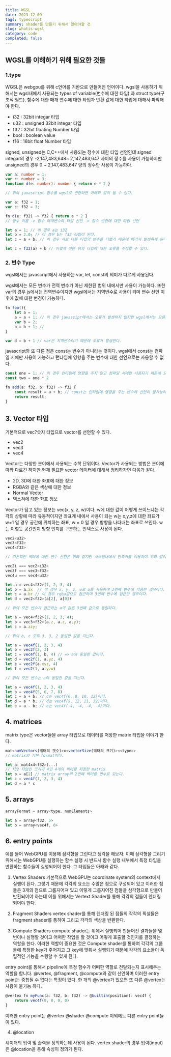 ```yaml
---
title: WGSL
date: 2023-12-09
tags: typescript
summary: shader를 만들기 위해서 알아야할 것
slug: whatis-wgsl
category: code
completed: false
---
```


## WGSL를 이해하기 위해 필요한 것들

### 1.type
WGSL은 webgpu를 위해 c언어를 기반으로 만들어진 언어이다. wgsl을 사용하기 위해서는 wgsl내에서 사용되는 types of variable(변수에 대한 타입) 과 struct type(구조적 필드), 함수에 대한 매개 변수에 대한 타입과 반환 값에 대한 타입에 대해서 파악해야 한다. 

- i32 : 32bit integar 타입
- u32 : unsigned 32bit integar 타입
- f32 : 32bit floating Number 타입
- bool : boolean value
- f16 : 16bit float Number 타입

signed, unsigned는 C,C++에서 사용되는 정수에 대한 타입 선언인데 signed integar의 경우 -2,147,483,648~ 2,147,483,647 사이의 정수를 사용이 가능하지만 unsigned의 경우 0 ~ 2,147,483,647 양의 정수만 사용이 가능하다.

```Typescript
var a: number = 1;
var c: number = 3;
function d(e: number): number { return e * 2 }

// 위의 javascript 함수를 wgsl로 변환하면 아래와 같이 될 수 있다.

var a: f32 = 1;
var c: f32 = 3;

fn d(e: f32) -> f32 { return e * 2 }
// 함수 이름 -> 함수 매개변수의 타입 선언 -> 함수 반환에 대한 타입 선언

let a = 1; // 이 경우 a는 i32
let b = 2.0; // 이 경우 b는 f32 타입이 된다.
let c = a + b; // 이 경우 서로 다른 타입의 변수를 더했기 때문에 에러가 발생하게 된다.

let c = f32(a) + b // 이렇게 하면 위의 타입에 대한 오류를 수정할 수 있다.
```


### 2. 변수 Type

wgsl에서는 javascript에서 사용하는 var, let, const의 의미가 다르게 사용된다. 

wgsl에서는 모든 변수가 전역 변수가 아닌 제한된 범위 내에서만 사용이 가능하다. 또한 var의 경우 js에서는 전역변수이지만 wgsl에서는 지역변수로 사용이 되며 변수 선언 이후에 값에 대한 변경이 가능하다. 
```javascript
fn foo(){
	let a = 1;
	a = a + 1; // 이 경우 javascipr에서는 오류가 발생하지 않지만 wgsl에서는 오류가 발생한다. 
	var b = 2;
	b = b + 1; //
}

var d = b + 1 // var은 지역변수이기 때문에 오류가 발생한다. 
```

javascript와 또 다른 점은 const는 변수가 아니라는 것이다. wgsl에서 const는 컴파일 시에만 사용이 가능하고 런타임에 영향을 주는 변수에 대한 선언으로는 사용할 수 없다. 
```javascript
const one = 1; // 이 경우 런타임에 영향을 주지 않고 컴파일 시에만 사용되기 때문에 오류가 발생하지 않는다. 
const two = one * 2

fn add(a: f32, b: f32) -> f32 {
	const result = a + b; // const는 런타임에 영향을 주는 변수에 선언이 불가능하기 때문에 오류가 발생한다. 
	return result;
}
```

## 3. Vector 타입

기본적으로 vec?숫자 타입으로 vector를 선언할 수 있다. 
- vec2
- vec3
- vec4

Vector는 다양한 분야에서 사용되는 수학 단위이다. Vector가 사용되는 방법은 분야에 따라 다르긴 하지만 현재 필요한 vector 데이터에 대해서 정리하자면 다음과 같다.

- 2D, 3D에 대한 좌표에 대한 정보
- RGBA와 같은 색상에 대한 정보
- Normal Vector
- 텍스쳐에 대한 좌표 정보

Vector가 담고 있는 정보는 vec(x, y, z, w)이다. w에 대한 값이 어떻게 쓰이느냐는 각각의 상황에 따라 유동적이지만 좌표계 내에서 사용이 되는 w는 x,y,z에 대한 좌표가 w=1 일 경우 공간에 위치하는 좌표, w = 0 일 경우 방향을 나타내는 좌표로 쓰인다. w는 이렇듯 공간인지 방향 인지를 구분하는 인덱스로 사용이 된다. 

```javascript
vec2<u32>
vec3<f32>
vec4<f32>

// 기본적인 벡터에 대한 변수 선언은 위와 같지만 시스템내에서 단축키를 이용하여 위와 같이 vector 선언이 가능하다. 

vec2i === vec2<i32>
vec3f === vec3<f32>
vec4u === vec4<u32>

let a = vec4<f32>(1, 2, 3, 4)
let b = a.zx  // 이 경우 x, y, z, w로 a를 사용하여 3번째 변수에 적용한 경우이다. 
let c = a.br // 이 경우 rgba값으로 접근하여 3번째 변수에 접근한 경우이다. 
let d = vec2<f32>(a[2], a[0])

// 위의 모든 변수가 접근하는 a의 값은 3번째 값으로 동일하다. 

let a = vec4<f32>(1, 2, 3, 4);
let b = vec3<f32>(a.z, a.z, a.y);
let c = a.zzy;

// 위의 b, c 모두 3, 3, 2 동일한 값을 지닌다. 

let a = vec4f(1, 2, 3, 4)
let b = vec2f(2, 3)
let c = vec4f(1, b, 4) // => a와 동일한 값이다. 
let d = vec2f(1, a.yz, 4)
let e = vec2f(a.xyz, 4)
let f = vec2(1, a.yzw)

// 위의 모든 변수는 a와 동일한 값을 지닌다. 

let a = vec4f(1, 2, 3, 4)
let b = vec4f(5, 6, 7, 8)
let c = a + b; // c는 vec4f(6, 8, 10, 12)이다. 
let d = a * b; // d는 vec4f(5, 12, 21, 32)이다. 
let e = a - b; // e는 vec4f(-4, -4, -4, -4)이다. 
```

## 4. matrices

matrix type은 vector들을 array 타입으로 데이터를 저장한 matrix 타입을 이야기 한다. 

```javascript
mat<numVectors(벡터의 갯수)>x<vectorSize(벡터의 크기)><<type>>
// matrix의 기본 format이다. 

let a: mat4x4<f32>(...)
// f32 타입인 크기가 4인 4개의 벡터를 저장한 matrix 
let b = a[2] // matrix array의 2번째 벡터를 변수로 갖는다. 
let c = vec4f(1, 2, 3, 4)
let d = a * c
```

## 5. arrays
```javascript
arrayFormat = array<type, numElements>

let a = array<f32, 5>
let b = array<vec4f, 6>
```

## 6. entry points

예를 들어 WebGPU를 이용해 삼각형을 그린다고 생각을 해보자. 이때 삼각형을 그리기 위해서는 WebGPU를 실행하는 함수 실행 시 반드시 함수 실행 내부에서 특정 타입을 반환하는 함수들이 실행되어야 한다. 그 타입들은 아래와 같다. 

1. Vertex Shaders
기본적으로 WebGPU는 coordinate system의 context에서 실행이 된다. 그렇기 때문에 각각의 요소는 수많은 점으로 구성되어 있고 이러한 점들은 3개의 점으로 그룹지어져 있고 이렇게 그룹지어진 점들을 삼각형으로 만들어 반환되어야 하는데 이를 위해서는 Vertext Shader를 통해 각각의 점들이 렌더링 되어야 한다. 

2. Fragment Shaders
vertex shader를 통해 렌더링 된 점들의 각각의 픽셀들은 fragment shader를 통하여 그리고 각각의 색상을 반환한다. 

3. Compute Shaders
compute shader는 위에서 실행되어 만들어진 결과들을 몇 번이나 실행할 것이고 어떠한 작업을 할 것이고 어떻게 호출할 것인지를 결정하는 역할을 한다. 이러한 역할이 중요한 것은 Compute shader를 통하여 각각의 그룹들에 특정한 key가 주어지고 그 key에 맞춰서 실행되기 때문에 각각의 요소들이 독립적인 기능을 수행할 수 있게 된다. 


entry point를 통해서 pipeline에 특정 함수가 어떠한 역할로 전달되는지 표시해주는 역할을 합니다. @vertex, @fragment, @compute와 같이 선언하며 이러한 entry point는 중첩될 수 없다는 특징이 있다. 한 개의 @vertex가 있으면 또 다른 @vertex는 사용이 불가능 하다. 
```javascript
@vertex fn myFunc(a: f32, b: f32) -> @builtin(position): vec4f {
	return vec4f(0, 0, 0, 0)
}
```

이러한 entry point는 @vertex @shader @compute 이외에도 다른 entry point들이 있다.

4. @location

셰이더의 입력 및 출력을 정의하는데 사용이 된다. vertex shader의 경우 입력(input)은 @location을 통해 속성이 정의가 된다. 